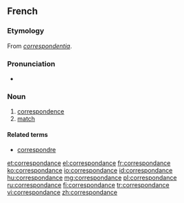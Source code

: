 ==French==

===Etymology===
From {{etyl|ML.|fr}} ''[[correspondentia]]''.

===Pronunciation===
* {{audio|Fr-correspondance.ogg|Audio}}

===Noun===
{{fr-noun|f}}

# [[correspondence]]
# [[match]]

====Related terms====
* [[correspondre]]

[[et:correspondance]]
[[el:correspondance]]
[[fr:correspondance]]
[[ko:correspondance]]
[[io:correspondance]]
[[id:correspondance]]
[[hu:correspondance]]
[[mg:correspondance]]
[[pl:correspondance]]
[[ru:correspondance]]
[[fi:correspondance]]
[[tr:correspondance]]
[[vi:correspondance]]
[[zh:correspondance]]